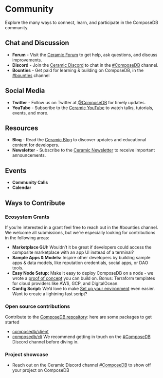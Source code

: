 # Community
Explore the many ways to connect, learn, and participate in the ComposeDB community.

## Chat and Discussion
- **Forum** - Visit the [Ceramic Forum](https://forum.ceramic.network) to get help, ask questions, and discuss improvements.
- **Discord** - Join the [Ceramic Discord](https://chat.ceramic.network) to chat in the [#ComposeDB](https://discord.gg/6FCS44YDBs) channel.
- **Bounties** - Get paid for learning & building on ComposeDB, in the [#bounties](https://discord.com/channels/682786569857662976/1040706471689732096/1040719165268426924) channel

## Social Media
- **Twitter** - Follow us on Twitter at [@ComposeDB](https://twitter.com/composedb) for timely updates.
- **YouTube** - Subscribe to the [Ceramic YouTube](https://link.co) to watch talks, tutorials, events, and more.

## Resources
- **Blog** - Read the [Ceramic Blog](https://blog.ceramic.network) to discover updates and educational content for developers.
- **Newsletter** - Subscribe to the [Ceramic Newsletter](https://blog.ceramic.network/members/#subscribe) to receive important announcements.

## Events
- **Community Calls**
- **Calendar**

## Ways to Contribute
### Ecosystem Grants
If you’re interested in a grant feel free to reach out in the #bounties channel. We welcome all submissions, but we’re especially looking for contributions in the following areas:

- **Marketplace GUI:** Wouldn’t it be great if developers could access the composite marketplace with an app UI instead of a terminal?
- **Sample Apps & Models:** Inspire other developers by building sample apps & data models, like reputation credentials, social apps, or DAO tools.
- **Easy Node Setup:** Make it easy to deploy ComposeDB on a node - we wrote a [proof of concept](https://github.com/ceramicstudio/ceramic-infra-poc) you can build on. Bonus: Terraform templates for cloud providers like AWS, GCP, and DigitalOcean.
- **Config Script:** We’d love to make [Set up your environment](./set-up-your-environment.mdx) even easier. Want to create a lightning fast script?

### **Open source contributions**
Contribute to the [ComposeDB repository](https://github.com/ceramicstudio/js-composedb): here are some packages to get started
- [composedb/client](https://github.com/ceramicstudio/js-composedb/tree/main/packages/client)
- [composedb/cli](https://github.com/ceramicstudio/js-composedb/tree/main/packages/cli)
We recommend getting in touch on the [#ComposeDB](https://discord.gg/6FCS44YDBs) Discord channel before diving in.

### **Project showcase**
- Reach out on the Ceramic Discord channel [#ComposeDB](https://discord.gg/6FCS44YDBs) to show off your project on ComposeDB

